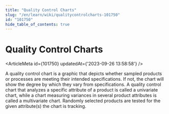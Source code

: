 ```yaml
---
title: "Quality Control Charts"
slug: "/en/learn/wiki/qualitycontrolcharts-101750"
id: "101750"
hide_table_of_contents: true
---
```



# Quality Control Charts

<ArticleMeta id={101750} updatedAt={'2023-09-26 13:58:58'} />
<div className='border-solid border-b border-t-0 my-4 border-[var(--ifm-color-gray-300)]' />

A quality control chart is a graphic that depicts whether sampled products or processes are meeting their intended specifications. If not, the chart will show the degree by which they vary from specifications. A quality control chart that analyzes a specific attribute of a product is called a univariate chart, while a chart measuring variances in several product attributes is called a multivariate chart. Randomly selected products are tested for the given attribute(s) the chart is tracking.
